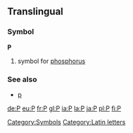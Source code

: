 ==Translingual==
===Symbol===
'''P'''
#{{chemistry}} symbol for [[phosphorus]]
===See also===
*[[p]]
[[Category:Symbols]]
[[Category:Latin letters]]

[[de:P]]
[[eu:P]]
[[fr:P]]
[[gl:P]]
[[ia:P]]
[[la:P]]
[[ja:P]]
[[pl:P]]
[[fi:P]]